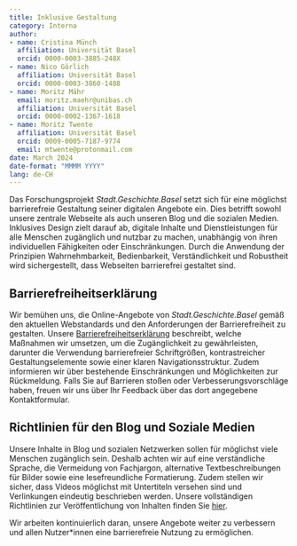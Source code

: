 ```yaml
---
title: Inklusive Gestaltung
category: Interna
author: 
- name: Cristina Münch
  affiliation: Universität Basel
  orcid: 0000-0003-3885-248X
- name: Nico Görlich
  affiliation: Universität Basel
  orcid: 0000-0003-3860-1488
- name: Moritz Mähr
  email: moritz.maehr@unibas.ch
  affiliation: Universität Basel
  orcid: 0000-0002-1367-1618
- name: Moritz Twente
  affiliation: Universität Basel
  orcid: 0009-0005-7187-9774
  email: mtwente@protonmail.com
date: March 2024
date-format: "MMMM YYYY"
lang: de-CH
---
```


Das Forschungsprojekt *Stadt.Geschichte.Basel* setzt sich für eine möglichst barrierefreie Gestaltung seiner digitalen Angebote ein. Dies betrifft sowohl unsere zentrale Webseite als auch unseren Blog und die sozialen Medien. Inklusives Design zielt darauf ab, digitale Inhalte und Dienstleistungen für alle Menschen zugänglich und nutzbar zu machen, unabhängig von ihren individuellen Fähigkeiten oder Einschränkungen. Durch die Anwendung der Prinzipien Wahrnehmbarkeit, Bedienbarkeit, Verständlichkeit und Robustheit wird sichergestellt, dass Webseiten barrierefrei gestaltet sind. 

## **Barrierefreiheitserklärung**  
Wir bemühen uns, die Online-Angebote von *Stadt.Geschichte.Basel* gemäß den aktuellen Webstandards und den Anforderungen der Barrierefreiheit zu gestalten. Unsere [Barrierefreiheitserklärung](https://stadtgeschichtebasel.ch/barrierefreiheitserklaerung) beschreibt, welche Maßnahmen wir umsetzen, um die Zugänglichkeit zu gewährleisten, darunter die Verwendung barrierefreier Schriftgrößen, kontrastreicher Gestaltungselemente sowie einer klaren Navigationsstruktur. Zudem informieren wir über bestehende Einschränkungen und Möglichkeiten zur Rückmeldung. Falls Sie auf Barrieren stoßen oder Verbesserungsvorschläge haben, freuen wir uns über Ihr Feedback über das dort angegebene Kontaktformular.  

## **Richtlinien für den Blog und Soziale Medien**  
Unsere Inhalte in Blog und sozialen Netzwerken sollen für möglichst viele Menschen zugänglich sein. Deshalb achten wir auf eine verständliche Sprache, die Vermeidung von Fachjargon, alternative Textbeschreibungen für Bilder sowie eine lesefreundliche Formatierung. Zudem stellen wir sicher, dass Videos möglichst mit Untertiteln versehen sind und Verlinkungen eindeutig beschrieben werden. Unsere vollständigen Richtlinien zur Veröffentlichung von Inhalten finden Sie [hier](https://stadtgeschichtebasel.ch/richtlinien-fuer-den-blog-und-soziale-medien).  

Wir arbeiten kontinuierlich daran, unsere Angebote weiter zu verbessern und allen Nutzer*innen eine barrierefreie Nutzung zu ermöglichen.  